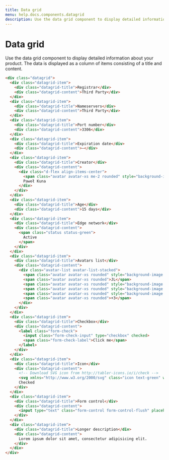 ```yaml
---
title: Data grid
menu: help.docs.components.datagrid
description: Use the data grid component to display detailed information about your product. The data is displayed as a column of items consisting of a title and content.
---
```


# Data grid

Use the data grid component to display detailed information about your product. The data is displayed as a column of items consisting of a title and content.

~~~html
<div class="datagrid">
  <div class="datagrid-item">
    <div class="datagrid-title">Registrar</div>
    <div class="datagrid-content">Third Party</div>
  </div>
  <div class="datagrid-item">
    <div class="datagrid-title">Nameservers</div>
    <div class="datagrid-content">Third Party</div>
  </div>
  <div class="datagrid-item">
    <div class="datagrid-title">Port number</div>
    <div class="datagrid-content">3306</div>
  </div>
  <div class="datagrid-item">
    <div class="datagrid-title">Expiration date</div>
    <div class="datagrid-content">–</div>
  </div>
  <div class="datagrid-item">
    <div class="datagrid-title">Creator</div>
    <div class="datagrid-content">
      <div class="d-flex align-items-center">
        <span class="avatar avatar-xs me-2 rounded" style="background-image: url(...)"></span>
        Paweł Kuna
      </div>
    </div>
  </div>
  <div class="datagrid-item">
    <div class="datagrid-title">Age</div>
    <div class="datagrid-content">15 days</div>
  </div>
  <div class="datagrid-item">
    <div class="datagrid-title">Edge network</div>
    <div class="datagrid-content">
      <span class="status status-green">
        Active
      </span>
    </div>
  </div>
  <div class="datagrid-item">
    <div class="datagrid-title">Avatars list</div>
    <div class="datagrid-content">
      <div class="avatar-list avatar-list-stacked">
        <span class="avatar avatar-xs rounded" style="background-image: url(...)"></span>
        <span class="avatar avatar-xs rounded">JL</span>
        <span class="avatar avatar-xs rounded" style="background-image: url(...)"></span>
        <span class="avatar avatar-xs rounded" style="background-image: url(...)"></span>
        <span class="avatar avatar-xs rounded" style="background-image: url(...)"></span>
        <span class="avatar avatar-xs rounded">+3</span>
      </div>
    </div>
  </div>
  <div class="datagrid-item">
    <div class="datagrid-title">Checkbox</div>
    <div class="datagrid-content">
      <label class="form-check">
        <input class="form-check-input" type="checkbox" checked>
        <span class="form-check-label">Click me</span>
      </label>
    </div>
  </div>
  <div class="datagrid-item">
    <div class="datagrid-title">Icon</div>
    <div class="datagrid-content">
      <!-- Download SVG icon from http://tabler-icons.io/i/check -->
      <svg xmlns="http://www.w3.org/2000/svg" class="icon text-green" width="24" height="24" viewBox="0 0 24 24" stroke-width="2" stroke="currentColor" fill="none" stroke-linecap="round" stroke-linejoin="round"><path stroke="none" d="M0 0h24v24H0z" fill="none"/><path d="M5 12l5 5l10 -10" /></svg>
      Checked
    </div>
  </div>
  <div class="datagrid-item">
    <div class="datagrid-title">Form control</div>
    <div class="datagrid-content">
      <input type="text" class="form-control form-control-flush" placeholder="Input placeholder">
    </div>
  </div>
  <div class="datagrid-item">
    <div class="datagrid-title">Longer description</div>
    <div class="datagrid-content">
      Lorem ipsum dolor sit amet, consectetur adipisicing elit.
    </div>
  </div>
</div>
~~~